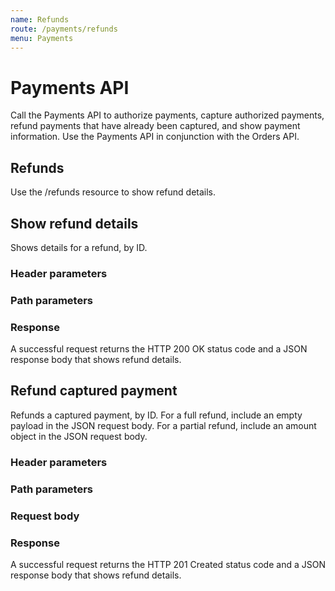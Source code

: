 ```yaml
---
name: Refunds
route: /payments/refunds
menu: Payments
---
```



# Payments API

Call the Payments API to authorize payments, capture authorized payments, refund payments that have already been captured, and show payment information. Use the Payments API in conjunction with the Orders API.

<h2>Refunds</h2>

Use the /refunds resource to show refund details.

[//]: # "---------------------------------------------------------------------------"
[//]: # "-------------------------------SHOW DETAILS--------------------------------"
[//]: # "---------------------------------------------------------------------------"

## Show refund details

<Route method="GET" path="/payments/refunds/{refund_id}" />

Shows details for a refund, by ID.

### Header parameters

<RequestHeader />

### Path parameters

<ShowDetailsPath />

### Response

<div>
  A successful request returns the
  <span className="highlight-code">HTTP 200 OK</span> status code and a JSON response
  body that shows refund details.
</div>
<RefundPaymentResponse />

[//]: # "---------------------------------------------------------------------------"
[//]: # "------------------------REFUND CAPTURED PAYMENT-------------------------"
[//]: # "---------------------------------------------------------------------------"

## Refund captured payment

<Route method="POST" path="/payments/captures/{capture_id}/refund" />

Refunds a captured payment, by ID. For a full refund, include an empty payload in the JSON request body. For a partial refund, include an amount object in the JSON request body.

### Header parameters

<RequestHeader />

### Path parameters

<ShowDetailsPath />

### Request body

<RefundPaymentRequest />

### Response

<div>
  A successful request returns the
  <span className="highlight-code">HTTP 201 Created</span> status code and a JSON
  response body that shows refund details.
</div>
<RefundPaymentResponse />
